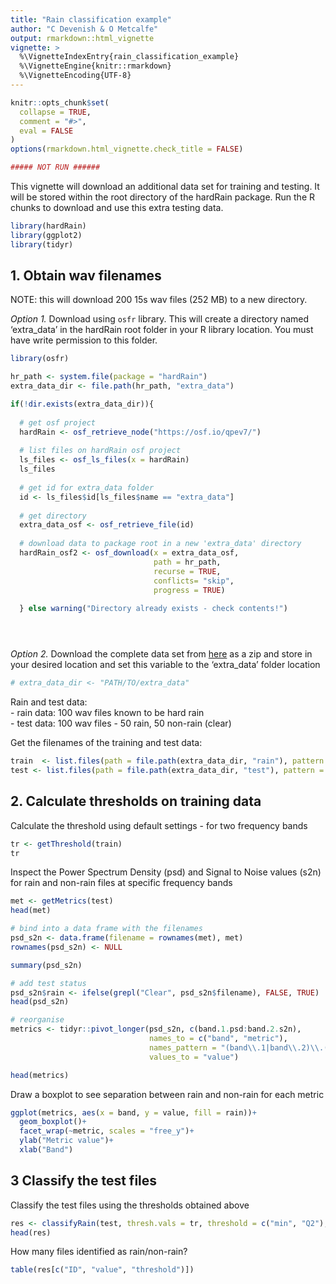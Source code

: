 ```yaml
---
title: "Rain classification example"
author: "C Devenish & O Metcalfe"
output: rmarkdown::html_vignette
vignette: >
  %\VignetteIndexEntry{rain_classification_example}
  %\VignetteEngine{knitr::rmarkdown}
  %\VignetteEncoding{UTF-8}
---
```


```r
knitr::opts_chunk$set(
  collapse = TRUE,
  comment = "#>",
  eval = FALSE
)
options(rmarkdown.html_vignette.check_title = FALSE)
```

```r
##### NOT RUN ######

```

This vignette will download an additional data set for training and testing. It will be stored within the root directory of the hardRain package. Run the R chunks to download and use this extra testing data.

```r
library(hardRain)
library(ggplot2)
library(tidyr)

```


## 1. Obtain wav filenames

NOTE: this will download 200 15s wav files (252 MB) to a new directory.

*Option 1.* Download using `osfr` library. This will create a directory named 'extra_data' 
in the hardRain root folder in your R library location. 
You must have write permission to this folder.
```r
library(osfr)

hr_path <- system.file(package = "hardRain")
extra_data_dir <- file.path(hr_path, "extra_data")

if(!dir.exists(extra_data_dir)){
  
  # get osf project
  hardRain <- osf_retrieve_node("https://osf.io/qpev7/")
  
  # list files on hardRain osf project
  ls_files <- osf_ls_files(x = hardRain)
  ls_files
  
  # get id for extra_data folder
  id <- ls_files$id[ls_files$name == "extra_data"]
  
  # get directory 
  extra_data_osf <- osf_retrieve_file(id)
  
  # download data to package root in a new 'extra_data' directory
  hardRain_osf2 <- osf_download(x = extra_data_osf,
                                path = hr_path,
                                recurse = TRUE,
                                conflicts= "skip",
                                progress = TRUE)
  
  } else warning("Directory already exists - check contents!")





```

*Option 2.* 
Download the complete data set from [here](https://osf.io/qpev7/files/osfstorage) as a zip and store in your desired location 
and set this variable to the 'extra_data' folder location
```r
# extra_data_dir <- "PATH/TO/extra_data"

```

Rain and test data:  
- rain data: 100 wav files known to be hard rain  
- test data: 100 wav files - 50 rain, 50 non-rain (clear)  

Get the filenames of the training and test data:
```r
train  <- list.files(path = file.path(extra_data_dir, "rain"), pattern = "\\.wav$", full.names = TRUE)
test <- list.files(path = file.path(extra_data_dir, "test"), pattern = "\\.wav$", full.names = TRUE)


```


## 2. Calculate thresholds on training data

Calculate the threshold using default settings - for two frequency bands
```r
tr <- getThreshold(train)
tr
```


Inspect the Power Spectrum Density (psd) and Signal to Noise values (s2n) for rain and non-rain files at specific frequency bands

```r
met <- getMetrics(test)
head(met)

# bind into a data frame with the filenames
psd_s2n <- data.frame(filename = rownames(met), met)
rownames(psd_s2n) <- NULL

summary(psd_s2n)

# add test status
psd_s2n$rain <- ifelse(grepl("Clear", psd_s2n$filename), FALSE, TRUE)
head(psd_s2n)

# reorganise
metrics <- tidyr::pivot_longer(psd_s2n, c(band.1.psd:band.2.s2n),
                               names_to = c("band", "metric"),
                               names_pattern = "(band\\.1|band\\.2)\\.(.*)",
                               values_to = "value")

head(metrics)
```

Draw a boxplot to see separation between rain and non-rain for each metric
```r
ggplot(metrics, aes(x = band, y = value, fill = rain))+
  geom_boxplot()+
  facet_wrap(~metric, scales = "free_y")+
  ylab("Metric value")+
  xlab("Band")

```

## 3 Classify the test files 

Classify the test files using the thresholds obtained above
```r
res <- classifyRain(test, thresh.vals = tr, threshold = c("min", "Q2"), ID = !grepl("Clear", basename(test)))
head(res)
```

How many files identified as rain/non-rain?
```r
table(res[c("ID", "value", "threshold")])
```





